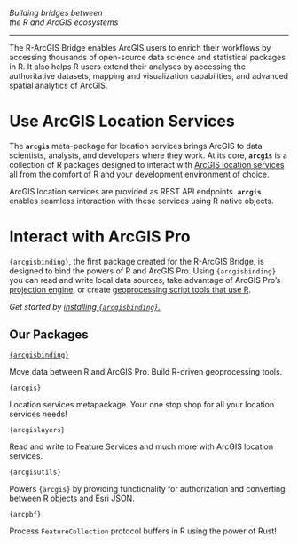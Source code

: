 


:::{.fs-1 .fw-lighter .text-center .mt-4}
_Building bridges between 
<br>the R and ArcGIS ecosystems_ 
:::
<hr>

The R-ArcGIS Bridge enables ArcGIS users to enrich their workflows by accessing thousands of open-source data science and statistical packages in R.
It also helps R users extend their analyses by accessing the authoritative datasets, mapping and visualization capabilities, and advanced spatial analytics of ArcGIS.

# Use ArcGIS Location Services 

The **`arcgis`** meta-package for location services brings ArcGIS to data scientists, analysts, and developers where they work. At its core, **`arcgis`** is a collection of R packages designed to interact with [ArcGIS location services](https://developers.arcgis.com/documentation/mapping-apis-and-services/) all from the comfort of R and your development environment of choice. 

ArcGIS location services are provided as REST API endpoints. **`arcgis`** enables seamless interaction with these services using R native objects. 

<!-- 
Nick: Below this, suggest a bulleted list of a few of the location services, using the language of the developers doc:
- [Data hosting](https://developers.arcgis.com/documentation/mapping-apis-and-services/data-hosting/)
- [Geocoding](https://developers.arcgis.com/documentation/mapping-apis-and-services/geocoding/services/geocoding-service/)
- [Routing](https://developers.arcgis.com/documentation/mapping-apis-and-services/routing/services/routing-service/)

Josiah: we only support data hosting so we cannot mention any of these other options
-->

# Interact with ArcGIS Pro

`{arcgisbinding}`, the first package created for the R-ArcGIS Bridge, is designed to bind the powers of R and ArcGIS Pro. Using `{arcgisbinding}` you can read and write local data sources, take advantage of ArcGIS Pro's [projection engine](https://github.com/Esri/projection-engine-db-doc), or create [geoprocessing script tools that use R](geoprocessing-tools.qmd). 

_Get started by [installing `{arcgisbinding}`.](arcgisbinding/installing-arcgisbinding.qmd)_

## Our Packages

::: {layout-ncol=2}

::: {.card}
[`{arcgisbinding}`](https://github.com/R-ArcGIS/r-bridge)

Move data between R and ArcGIS Pro. Build R-driven geoprocessing tools.
:::

::: {.card}
`{arcgis}`

Location services metapackage. Your one stop shop for all your location services needs! 
:::

::: {.card}
`{arcgislayers}`

Read and write to Feature Services and much more with ArcGIS location services.
:::


::: {.card}
`{arcgisutils}`

Powers `{arcgis}` by providing functionality for authorization and converting between R objects and Esri JSON.
:::


::: {.card}
`{arcpbf}`

Process `FeatureCollection` protocol buffers in R using the power of Rust! 
:::

:::
